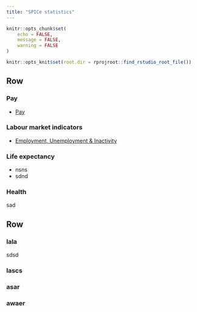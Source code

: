 ```yaml
---
title: "SPICe statistics"
---
```


```r

knitr::opts_chunk$set(
	echo = FALSE,
	message = FALSE,
	warning = FALSE
)

knitr::opts_knit$set(root.dir = rprojroot::find_rstudio_root_file())

```

## Row {data-height=200}

### Pay

-   [Pay](earnings.html)

### Labour market indicators

-   [Employment, Unemployment & Inactivity](labourmarket.html)

### Life expectancy

- nsns
- sdnd

### Health

sad

## Row {data-height=200}

### lala

sdsd

### lascs

### asar

### awaer

